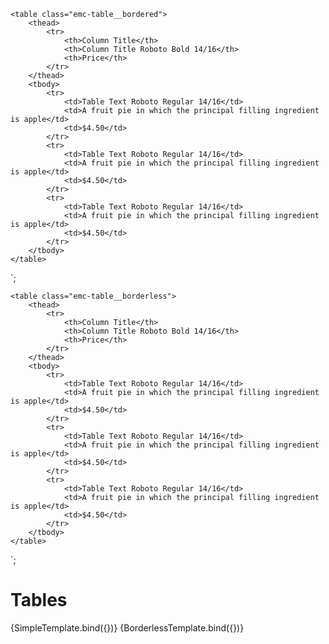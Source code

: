 
<Meta title="Components/Tables" component="Table" />

    <table class="emc-table__bordered">
        <thead>
            <tr>
                <th>Column Title</th>
                <th>Column Title Roboto Bold 14/16</th>
                <th>Price</th>
            </tr>
        </thead>
        <tbody>
            <tr>
                <td>Table Text Roboto Regular 14/16</td>
                <td>A fruit pie in which the principal filling ingredient is apple</td>
                <td>$4.50</td>
            </tr>
            <tr>
                <td>Table Text Roboto Regular 14/16</td>
                <td>A fruit pie in which the principal filling ingredient is apple</td>
                <td>$4.50</td>
            </tr>
            <tr>
                <td>Table Text Roboto Regular 14/16</td>
                <td>A fruit pie in which the principal filling ingredient is apple</td>
                <td>$4.50</td>
            </tr>
        </tbody>
    </table>
`;

    <table class="emc-table__borderless">
        <thead>
            <tr>
                <th>Column Title</th>
                <th>Column Title Roboto Bold 14/16</th>
                <th>Price</th>
            </tr>
        </thead>
        <tbody>
            <tr>
                <td>Table Text Roboto Regular 14/16</td>
                <td>A fruit pie in which the principal filling ingredient is apple</td>
                <td>$4.50</td>
            </tr>
            <tr>
                <td>Table Text Roboto Regular 14/16</td>
                <td>A fruit pie in which the principal filling ingredient is apple</td>
                <td>$4.50</td>
            </tr>
            <tr>
                <td>Table Text Roboto Regular 14/16</td>
                <td>A fruit pie in which the principal filling ingredient is apple</td>
                <td>$4.50</td>
            </tr>
        </tbody>
    </table>
`;

# Tables

<Canvas>
    <Story name="Simple" args={{
    }}>
      {SimpleTemplate.bind({})}
    </Story>
</Canvas>

<Canvas>
    <Story name="Borderless" args={{
    }}>
      {BorderlessTemplate.bind({})}
    </Story>
</Canvas>
